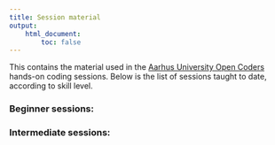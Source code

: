 ```yaml
---
title: Session material
output:
    html_document:
        toc: false
---
```


This contains the material used in the [Aarhus University Open Coders](https://au-oc.github.io)
hands-on coding sessions. Below is the list of sessions taught to date, according 
to skill level.

### Beginner sessions:

### Intermediate sessions:
